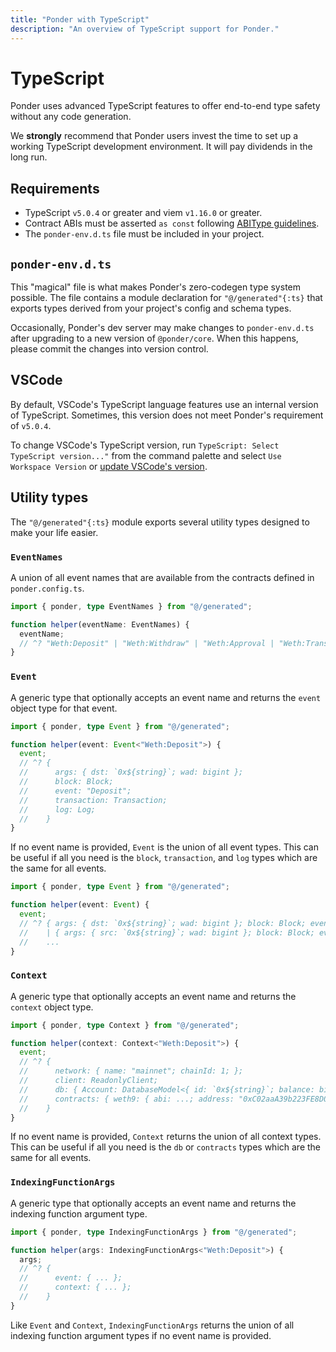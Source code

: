 ```yaml
---
title: "Ponder with TypeScript"
description: "An overview of TypeScript support for Ponder."
---
```



# TypeScript

Ponder uses advanced TypeScript features to offer end-to-end type safety without any code generation.

<Callout type="info">We **strongly** recommend that Ponder users invest the time to set up a working TypeScript development environment. It will pay dividends in the long run.</Callout>

## Requirements

- TypeScript `v5.0.4` or greater and viem `v1.16.0` or greater.
- Contract ABIs must be asserted `as const` following [ABIType guidelines](https://abitype.dev/guide/getting-started#usage).
- The `ponder-env.d.ts` file must be included in your project.

## `ponder-env.d.ts`

This "magical" file is what makes Ponder's zero-codegen type system possible. The file contains a module declaration for `"@/generated"{:ts}` that exports types derived from your project's config and schema types.

Occasionally, Ponder's dev server may make changes to `ponder-env.d.ts` after upgrading to a new version of `@ponder/core`. When this happens, please commit the changes into version control.

## VSCode

By default, VSCode's TypeScript language features use an internal version of TypeScript. Sometimes, this version does not meet Ponder's requirement of `v5.0.4`.

To change VSCode's TypeScript version, run `TypeScript: Select TypeScript version..."` from the command palette and select `Use Workspace Version` or [update VSCode's version](https://stackoverflow.com/questions/39668731/what-typescript-version-is-visual-studio-code-using-how-to-update-it).

## Utility types

The `"@/generated"{:ts}` module exports several utility types designed to make your life easier.

### `EventNames`

A union of all event names that are available from the contracts defined in `ponder.config.ts`.

```ts
import { ponder, type EventNames } from "@/generated";

function helper(eventName: EventNames) {
  eventName;
  // ^? "Weth:Deposit" | "Weth:Withdraw" | "Weth:Approval | "Weth:Transfer"
}
```

### `Event`

A generic type that optionally accepts an event name and returns the `event` object type for that event.

```ts
import { ponder, type Event } from "@/generated";

function helper(event: Event<"Weth:Deposit">) {
  event;
  // ^? { 
  //      args: { dst: `0x${string}`; wad: bigint };
  //      block: Block;
  //      event: "Deposit";
  //      transaction: Transaction;
  //      log: Log;
  //    }  
}
```

If no event name is provided, `Event` is the union of all event types. This can be useful if all you need is the `block`, `transaction`, and `log` types which are the same for all events.

```ts
import { ponder, type Event } from "@/generated";

function helper(event: Event) {
  event;
  // ^? { args: { dst: `0x${string}`; wad: bigint }; block: Block; event: "Deposit"; transaction: Transaction; log: Log; }
  //    | { args: { src: `0x${string}`; wad: bigint }; block: Block; event: "Withdraw"; transaction: Transaction; log: Log; }
  //    ...
}
```

### `Context`

A generic type that optionally accepts an event name and returns the `context` object type.

```ts
import { ponder, type Context } from "@/generated";

function helper(context: Context<"Weth:Deposit">) {
  event;
  // ^? { 
  //      network: { name: "mainnet"; chainId: 1; };
  //      client: ReadonlyClient;
  //      db: { Account: DatabaseModel<{ id: `0x${string}`; balance: bigint; }> };
  //      contracts: { weth9: { abi: ...; address: "0xC02aaA39b223FE8D0A0e5C4F27eAD9083C756Cc2" } };
  //    }  
}
```

If no event name is provided, `Context` returns the union of all context types. This can be useful if all you need is the `db` or `contracts` types which are the same for all events.

### `IndexingFunctionArgs`

A generic type that optionally accepts an event name and returns the indexing function argument type.

```ts
import { ponder, type IndexingFunctionArgs } from "@/generated";

function helper(args: IndexingFunctionArgs<"Weth:Deposit">) {
  args;
  // ^? { 
  //      event: { ... };
  //      context: { ... };
  //    }
}
```

Like `Event` and `Context`, `IndexingFunctionArgs` returns the union of all indexing function argument types if no event name is provided.
